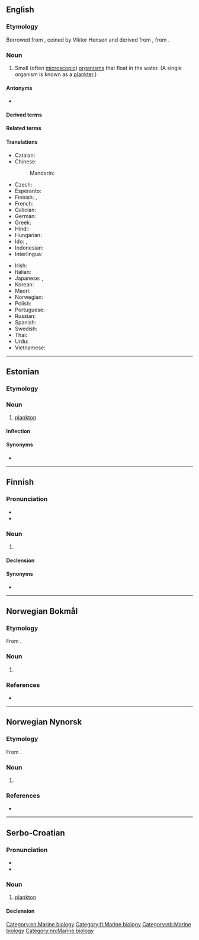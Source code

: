 {{also|Plankton}}
==English==
{{wikipedia}}

===Etymology===
Borrowed from {{bor|en|de|Plankton}}, coined by Viktor Hensen and derived from {{der|en|grc|πλαγκτός||drifter}}, from {{m|grc|πλάζω||I turn aside, wander}}.

===Noun===
{{en-noun|-|s}}

# Small (often [[microscopic]]) [[organism]]s that float in the water. (A single organism is known as a [[plankter]].)

====Antonyms====
* {{l|en|nekton}}

====Derived terms====
{{der3|lang=en|[[aeroplankton]]
|[[bacterioplankton]]
|[[epiplankton]]
|[[femtoplankton]]
|[[holoplankton]]
|[[macroplankton]]
|[[megaplankton]]
|[[meroplankton]]
|[[mesoplankton]]
|[[microplankton]]
|[[nanoplankton]]
|[[phytoplankton]]
|[[picoplankton]]
|[[planktonic]]
|[[pseudoplankton]]
|[[zooplankton]]}}

====Related terms====
{{rel3|lang=en|[[plankter]]
|[[planktic]]
|[[planktology]]
|[[planktotrophic]]}}

====Translations====
{{trans-top|generic term for all the organisms that float in the sea}}
* Catalan: {{t|ca|plàncton|m}}
* Chinese:
*: Mandarin: {{t+|cmn|浮游生物|tr=fúyóu shēngwù|sc=Hani}}
* Czech: {{t|cs|plankton|m}}
* Esperanto: {{t|eo|planktono}}
* Finnish: {{t+|fi|plankton}}, {{t|fi|keijusto}}
* French: {{t+|fr|plancton|m}}
* Galician: {{t+|gl|plancto|m}}
* German: {{t+|de|Plankton|n}}
* Greek: {{t+|el|πλαγκτόν|n}}
* Hindi: {{t+|hi|प्लवक|m}}
* Hungarian: {{t+|hu|plankton}}
* Ido: {{t+|io|planktono}}, {{t+|io|plankton}}
* Indonesian: {{t+|id|plankton}}
* Interlingua: {{t|ia|plancton}}
{{trans-mid}}
* Irish: {{t|ga|planctón|m}}
* Italian: {{t+|it|plancton|m}}
* Japanese: {{t|ja|浮遊生物|tr=ふゆうせいぶつ, fuyūseibutsu|sc=Jpan}}, {{t|ja|プランクトン|tr=purankuton|sc=Jpan}}
* Korean: {{t|ko|플랑크톤}}
* Maori: {{t|mi|meroiti}}
* Norwegian: {{t+|no|plankton|n}}
* Polish: {{t+|pl|plankton|m-in}}
* Portuguese: {{t+|pt|plâncton|m}}
* Russian: {{t+|ru|планкто́н|m}}
* Spanish: {{t|es|plancton|m}}
* Swedish: {{t+|sv|plankton|n}}
* Thai: {{t|th|แพลงก์ตอน}}
* Urdu: {{t|ur|پیراکو|m|tr=pirākū}}
* Vietnamese: {{t|vi|sinh vật phù du}}
{{trans-bottom}}

[[Category:en:Marine biology]]

----

==Estonian==

===Etymology===
{{rfe|lang=et}}

===Noun===
{{et-noun}}

# [[#English|plankton]]

====Inflection====
{{rfinfl|et|noun}}

====Synonyms====
* {{l|et|hõljum}}

----

==Finnish==

===Pronunciation===
* {{fi-IPA}}
* {{hyphenation|lang=fi|plank|ton}}

===Noun===
{{fi-noun}}

# {{l|en|plankton}}

====Declension====
{{fi-decl-risti|plankton|||a|i=0}}

====Synonyms====
* {{l|fi|keijusto}}

[[Category:fi:Marine biology]]

----

==Norwegian Bokmål==
{{wikipedia|lang=no}}

===Etymology===
From {{der|nb|grc|πλαγκτός}}.

===Noun===
{{nb-noun-nu}}

# {{l|en|plankton}}

===References===
* {{R:The Bokmål Dictionary}}

[[Category:nb:Marine biology]]

----

==Norwegian Nynorsk==
{{wikipedia|lang=nn}}

===Etymology===
From {{der|nn|grc|πλαγκτός}}.

===Noun===
{{nn-noun-nu}}

# {{l|en|plankton}}

===References===
* {{R:The Nynorsk Dictionary}}

[[Category:nn:Marine biology]]

----

==Serbo-Croatian==

===Pronunciation===
* {{IPA|/plǎnktoːn/|lang=sh}}
* {{hyphenation|plank|ton|lang=sh}}

===Noun===
{{sh-noun|g=m|head=plànktōn}}

# [[#English|plankton]]

====Declension====
{{sh-decl-noun-unc
|plànktōn
|planktóna
|planktonu
|plankton
|planktone
|planktonu
|planktonom
}}
